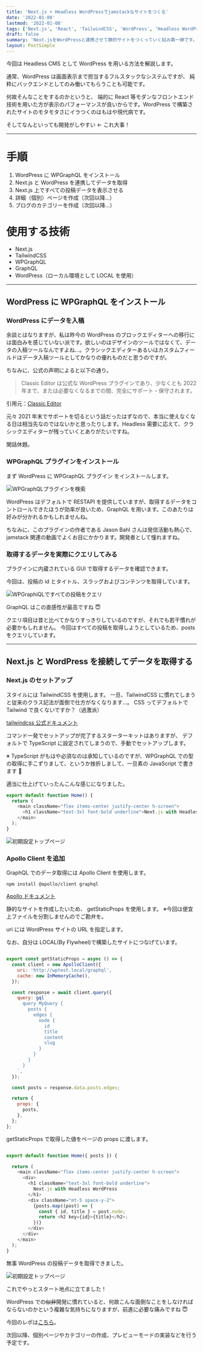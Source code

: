 ```yaml
---
title: 'Next.js + Headless WordPressでjamstackなサイトをつくる'
date: '2022-01-08'
lastmod: '2022-01-08'
tags: ['Next.js', 'React', 'TailwindCSS', 'WordPress', 'Headless WordPress', 'jamstack']
draft: false
summary: 'Next.jsをWordPressと連携させて静的サイトをつくっていく試み第一弾です。'
layout: PostSimple
---
```


今回は Headless CMS として WordPress を用いる方法を解説します。

通常、WordPress は画面表示まで担当するフルスタックなシステムですが、
純粋にバックエンドとしてのみ働いてもらうことも可能です。

何故そんなことをするのかというと、
端的に React 等モダンなフロントエンド技術を用いた方が表示のパフォーマンスが良いからです。WordPress で構築されたサイトのモタモタさにイラつくのはもはや現代病です。

そしてなんといっても開発がしやすい ← これ大事！

---

# 手順

1. WordPress に WPGraphQL をインストール
2. Next.js と WordPress を連携してデータを取得
3. Next.js 上ですべての投稿データを表示させる
4. 詳細（個別）ページを作成（次回以降…）
5. ブログのカテゴリーを作成（次回以降…）

# 使用する技術

- Next.js
- TailwindCSS
- WPGraphQL
- GraphQL
- WordPress（ローカル環境として LOCAL を使用）

---

## WordPress に WPGraphQL をインストール

### WordPress にデータを入稿

余談とはなりますが、私は昨今の WordPress のブロックエディターへの移行には面白みを感じていない派です。欲しいのはデザインのツールではなくて、データの入稿ツールなんですよね…。クラシックエディターあるいはカスタムフィールドはデータ入稿ツールとしてかなりの優れものだと思うのですが。

ちなみに、公式の声明によると以下の通り。

> Classic Editor は公式な WordPress プラグインであり、少なくとも 2022 年まで、または必要なくなるまでの間、完全にサポート・保守されます。

引用元：[Classic Editor](https://ja.wordpress.org/plugins/classic-editor/)

元々 2021 年末でサポートを切るという話だったはずなので、本当に使えなくなる日は相当先なのではないかと思ったりします。Headless 需要に応えて、クラシックエディターが残っていくとありがたいですね。

閑話休題。

### WPGraphQL プラグインをインストール

まず WordPress に WPGraphQL プラグイン をインストールします。

![WPGraphQLプラグインを検索](/blog/blog01/wpgraphql_img.jpeg)

WordPress はデフォルトで RESTAPI を提供していますが、取得するデータをコントロールできたほうが効率が良いため、GraphQL を用います。このあたりは好みが分かれるかもしれませんね。

ちなみに、このプラグインの作者である Jason Bahl さんは発信活動も熱心で、jamstack 関連の動画でよくお目にかかります。開発者として憧れますね。

### 取得するデータを実際にクエリしてみる

プラグインに内蔵されている GUI で取得するデータを確認できます。

今回は、投稿の id とタイトル、スラッグおよびコンテンツを取得しています。

![WPGraphiQLですべての投稿をクエリ](/blog/blog01/wpgraphql_query.jpeg)

GraphQL はこの直感性が最高ですね 😇

クエリ項目は昔と比べてかなりすっきりしているのですが、それでも若干慣れが必要かもしれません。
今回はすべての投稿を取得しようとしているため、posts をクエリしています。

---

## Next.js と WordPress を接続してデータを取得する

### Next.js のセットアップ

スタイルには TailwindCSS を使用します。
一旦、TailwindCSS に慣れてしまうと従来のクラス記法が面倒で仕方がなくなります…。
CSS ってデフォルトで Tailwind で良くないですか？（過激派）

[tailwindcss 公式ドキュメント](https://tailwindcss.com/docs/guides/nextjs)

コマンド一発でセットアップが完了するスターターキットはありますが、
デフォルトで TypeScript に設定されてしまうので、手動でセットアップします。

※ TypeScript がもはや必須なのは承知しているのですが、WPGraphQL での型の取得に手こずりまして、というか挫折しまして、一旦素の JavaScript で書きます 🥴

適当に仕上げていったんこんな感じになりました。

```js:pages/index.js
export default function Home() {
  return (
    <main className="flex items-center justify-center h-screen">
      <h1 className="text-3xl font-bold underline">Next.js with Headless WordPress</h1>
    </main>
  );
}

```

![初期設定トップページ](/blog/blog01/home01.jpeg)

### Apollo Client を追加

GraphQL でのデータ取得には Apollo Client を使用します。

```
npm install @apollo/client graphql
```

[Apollo ドキュメント](https://www.apollographql.com/docs/react/get-started)

静的なサイトを作成したいため、 getStaticProps を使用します。
※今回は便宜上ファイルを分割しませんのでご勘弁を。

uri には WordPress サイトの URL を指定します。

なお、自分は LOCAL(By Flywheel)で構築したサイトにつなげています。

```js:index.js

export const getStaticProps = async () => {
  const client = new ApolloClient({
    uri: 'http://wptest.local/graphql',
    cache: new InMemoryCache(),
  });

  const response = await client.query({
    query: gql`
      query MyQuery {
        posts {
          edges {
            node {
              id
              title
              content
              slug
            }
          }
        }
      }
    `,
  });

  const posts = response.data.posts.edges;

  return {
    props: {
      posts,
    },
  };
};

```

getStaticProps で取得した値をページの props に渡します。

```js:index.js

export default function Home({ posts }) {

  return (
    <main className="flex items-center justify-center h-screen">
      <div>
        <h1 className="text-3xl font-bold underline">
          Next.js with Headless WordPress
        </h1>
        <div className="mt-5 space-y-2">
          {posts.map((post) => {
            const { id, title } = post.node;
            return <h2 key={id}>{title}</h2>;
          })}
        </div>
      </div>
    </main>
  );
}

```

無事 WordPress の投稿データを取得できました。

![初期設定トップページ](/blog/blog01/home02.jpeg)

これでやっとスタート地点に立てました！

WordPress での~~似非~~開発に慣れていると、何故こんな面倒なことをしなければならないのかという複雑な気持ちになりますが、前進に必要な痛みですね 😇

今回のレポは[こちら](https://github.com/KYOYA-OGA/next-with-wp-practice)。

次回以降、個別ページやカテゴリーの作成、プレビューモードの実装などを行う予定です。
